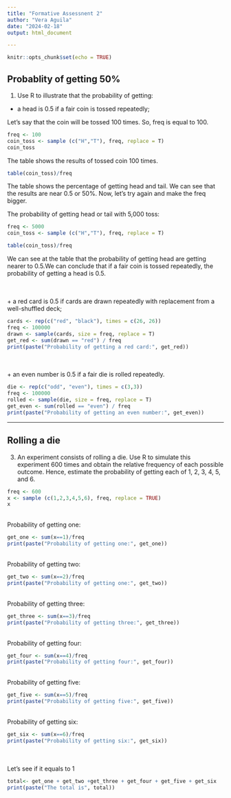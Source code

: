 ---
title: "Formative Assessnent 2"
author: "Vera Aguila"
date: "2024-02-18"
output: html_document

---

```{r setup, include=FALSE}
knitr::opts_chunk$set(echo = TRUE)
```

## Probablity of getting 50%

1. Use R to illustrate that the probability of getting:
  + a head is 0.5 if a fair coin is tossed repeatedly;
    
Let's say that the coin will be tossed 100 times. So, freq is equal to 100.
```{r coin1}
freq <- 100
coin_toss <- sample (c("H","T"), freq, replace = T)
coin_toss
```
The table shows the results of tossed coin 100 times.

```{r coin2}
table(coin_toss)/freq
```
The table shows the percentage of getting head and tail. We can see that the results are near 0.5 or 50%. Now, let's try again and make the freq bigger.

The probability of getting head or tail with 5,000 toss:
```{r coin3, echo=FALSE}
freq <- 5000
coin_toss <- sample (c("H","T"), freq, replace = T)
```
```{r coin4, }
table(coin_toss)/freq
```
We can see at the table that the probability of getting head are getting nearer to 0.5.We can conclude that if a fair coin is tossed repeatedly, the probability of getting a head is 0.5.




<br><br>
  + a red card is 0.5 if cards are drawn repeatedly with replacement from a well-shuffled deck;
  
  ```{r card}
cards <- rep(c("red", "black"), times = c(26, 26))
freq <- 100000
drawn <- sample(cards, size = freq, replace = T)
get_red <- sum(drawn == "red") / freq
print(paste("Probability of getting a red card:", get_red))
```
<br><br>
  + an even number is 0.5 if a fair die is rolled repeatedly.

  ```{r die}
die <- rep(c("odd", "even"), times = c(3,3))
freq <- 100000
rolled <- sample(die, size = freq, replace = T)
get_even <- sum(rolled == "even") / freq
print(paste("Probability of getting an even number:", get_even))
```

******

## Rolling a die 

3. An experiment consists of rolling a die. Use R to simulate this experiment 600 times and obtain the relative frequency of each possible outcome. Hence, estimate the probability of getting each of 1, 2, 3, 4, 5, and 6.

```{r rdie}
freq <- 600
x <- sample (c(1,2,3,4,5,6), freq, replace = TRUE)
x
```
<br>
Probability of getting one:
```{r rdie2}
get_one <- sum(x==1)/freq
print(paste("Probability of getting one:", get_one))
```
<br>
Probability of getting two:
```{r rdie3}
get_two <- sum(x==2)/freq
print(paste("Probability of getting one:", get_two))
```
<br>
Probability of getting three:
```{r rdie4}
get_three <- sum(x==3)/freq
print(paste("Probability of getting three:", get_three))
```
<br>
Probability of getting four:
```{r rdie5}
get_four <- sum(x==4)/freq
print(paste("Probability of getting four:", get_four))
```
<br>
Probability of getting five:
```{r rdie6}
get_five <- sum(x==5)/freq
print(paste("Probability of getting five:", get_five))
```
<br>
Probability of getting six:
```{r rdie7}
get_six <- sum(x==6)/freq
print(paste("Probability of getting six:", get_six))
```
<br><br>
Let's see if it equals to 1
```{r rdie8}
total<- get_one + get_two +get_three + get_four + get_five + get_six
print(paste("The total is", total))
```
